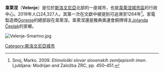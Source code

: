 {{Infobox settlement
| official_name                   = 韋萊涅<br>Velenje
| other_name                      = Wöllan<br>Titovo Velenje (1981–1990年)
| native_name                     = 
| nickname                        = 
| settlement_type                 = 
| motto                           = 
| image_skyline                   = Panorama Velenja 2010.jpg
| imagesize                       = 250px
| image_caption                   = 
| image_flag                      = 
| flag_size                       = 
| image_seal                      = 
| seal_size                       = 
| image_shield                    = 
| shield_size                     = 
| image_blank_emblem              = 
| blank_emblem_type               = 
| blank_emblem_size               = 
| image_map                       = 
| mapsize                         = 
| map_caption                     = 
| image_map1                      = 
| mapsize1                        = 
| map_caption1                    = 
| image_dot_map                   = 
| dot_mapsize                     = 
| dot_map_caption                 = 
| dot_x                           = 
| dot_y                           = 
| pushpin_map                     = Slovenia
| pushpin_label_position          = bottom
|pushpin_map_caption    = 在斯洛維尼亞的位置
|subdivision_type       = 國家
|subdivision_name       = {{flagicon image|Flag of Slovenia.svg}} [[斯洛維尼亞|斯洛維尼亞]]
|subdivision_type1      = 傳統地區 
|subdivision_name1      = [[下施蒂利亞|下施蒂利亞]]
|subdivision_type2      = [[斯洛維尼亞統計區列表|統計區]]
|subdivision_name2      = [[薩維尼亞統計區|薩維尼亞統計區]] 
|subdivision_type3      = [[斯洛維尼亞行政區劃|區]]
|subdivision_name3      = [[韋萊涅城市區|韋萊涅城市區]]
| subdivision_type4               = 
| subdivision_name4               = 
| leader_name                     = 
| leader_title1                   = 
| leader_name1                    = 
| leader_title2                   = 
| leader_name2                    = 
| leader_title3                   = 
| leader_name3                    = 
| leader_title4                   = 
| leader_name4                    = 
| established_title               = 定居
| established_date                = 1889年
| established_title2              = 城鎮特權
| established_date2               = 1951年
| established_title3              = 
| established_date3               = 
| area_magnitude                  = 
| unit_pref                       = 
| area_footnotes                  = <ref name="SURS">{{cite web |title=Naselje Velenje |url=https://www.stat.si/KrajevnaImena/Settlements/Details/4911 |website=Statistični urad Republike Slovenije |access-date=August 24, 2020 |archive-date=2021-12-18 |archive-url=https://web.archive.org/web/20211218055919/https://www.stat.si/KrajevnaImena/Settlements/Details/4911 |dead-url=no }}</ref>
| area_total_km2                  = 12.59
| area_land_km2                   = 
| area_water_km2                  = 
| area_total_sq_mi                = 
| area_land_sq_mi                 = 
| area_water_sq_mi                = 
| area_water_percent              = 
| area_urban_km2                  = 
| area_urban_sq_mi                = 
| area_metro_km2                  = 
| area_metro_sq_mi                = 
| area_blank1_title               = 
| area_blank1_km2                 = 
| area_blank1_sq_mi               = 
| population_as_of                = 2019年
| population_footnotes            = <ref name="SURS"/>
| population_note                 = 
| population_total                = 24327
| population_density_km2          = auto
| population_density_sq_mi        = 
| population_metro                = 
| population_density_metro_km2    = 
| population_density_metro_sq_mi  = 
| population_urban                = 
| population_density_urban_km2    = 
| population_density_urban_sq_mi  = 
| population_blank1_title         = Ethnicities
| population_blank1               = 
| population_blank2_title         = Religions
| population_blank2               = 
| population_density_blank1_km2   = 
| population_density_blank1_sq_mi = 
| timezone                        = 
| utc_offset                      = 
| timezone_DST                    = 
| utc_offset_DST                  = 
| coordinates                     = {{coord|46|21|45|N|15|06|52|E|region:SI|display=inline,title}}
| elevation_footnotes             = 
| elevation_m                     = 396
| elevation_ft                    = 
| postal_code_type                = 
| postal_code                     = 
| area_code                       = 
| registration_plate              = CE
| blank_name                      = 
| blank_info                      = 
| blank1_name                     = 
| blank1_info                     = 
| website                         = 
| footnotes                       = 
}}
'''韋萊涅'''（'''Velenje'''）是位於[[斯洛文尼亞|斯洛文尼亞]]北部的一座城市，也是[[韋萊涅城市區|韋萊涅城市區]]的行政中心。2019年人口24,327人。其第一次在文獻中被提到可追溯至1264年<ref>Snoj, Marko. 2009. ''Etimološki slovar slovenskih zemljepisnih imen''. Ljubljana: Modrijan and Založba ZRC, pp. 450–451.</ref>。家電製造商[[Gorenje|Gorenje]]的總部設在韋萊涅。韋萊涅還是雅典奧運會銅牌得主[[Jolanda_Čeplak|Jolanda Čeplak]]的家鄉。

[[File:Velenje-Smartno.jpg|thumb]]
{{Authority control}}
[[Category:斯洛文尼亞城市|Category:斯洛文尼亞城市]]